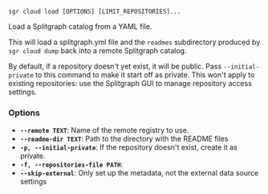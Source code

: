 
```sgr cloud load [OPTIONS] [LIMIT_REPOSITORIES]...```

Load a Splitgraph catalog from a YAML file.

This will load a splitgraph.yml file and the `readmes` subdirectory produced by
`sgr cloud dump` back into a remote Splitgraph catalog.

By default, if a repository doesn't yet exist, it will be public. Pass `--initial-private` to
this command to make it start off as private. This won't apply to existing repositories: use
the Splitgraph GUI to manage repository access settings.

### Options

  * **`--remote TEXT`**: Name of the remote registry to use.
  * **`--readme-dir TEXT`**: Path to the directory with the README files
  * **`-p, --initial-private`**: If the repository doesn't exist, create it as private.
  * **`-f, --repositories-file PATH`**: 
  * **`--skip-external`**: Only set up the metadata, not the external data source settings
